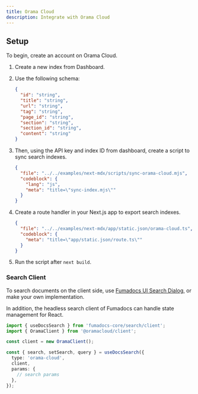 ```yaml
---
title: Orama Cloud
description: Integrate with Orama Cloud
---
```


## Setup

To begin, create an account on Orama Cloud.

1. Create a new index from Dashboard.
2. Use the following schema:

   ```json
   {
     "id": "string",
     "title": "string",
     "url": "string",
     "tag": "string",
     "page_id": "string",
     "section": "string",
     "section_id": "string",
     "content": "string"
   }
   ```

3. Then, using the API key and index ID from dashboard, create a script to sync search indexes.

   ```json doc-gen:file
   {
     "file": "../../examples/next-mdx/scripts/sync-orama-cloud.mjs",
     "codeblock": {
       "lang": "js",
       "meta": "title=\"sync-index.mjs\""
     }
   }
   ```

4. Create a route handler in your Next.js app to export search indexes.

   ```json doc-gen:file
   {
     "file": "../../examples/next-mdx/app/static.json/orama-cloud.ts",
     "codeblock": {
       "meta": "title=\"app/static.json/route.ts\""
     }
   }
   ```

5. Run the script after `next build`.

### Search Client

To search documents on the client side, use [Fumadocs UI Search Dialog](/docs/ui/search#orama-cloud), or make your own implementation.

In addition, the headless search client of Fumadocs can handle state management for React.

```ts
import { useDocsSearch } from 'fumadocs-core/search/client';
import { OramaClient } from '@oramacloud/client';

const client = new OramaClient();

const { search, setSearch, query } = useDocsSearch({
  type: 'orama-cloud',
  client,
  params: {
    // search params
  },
});
```
